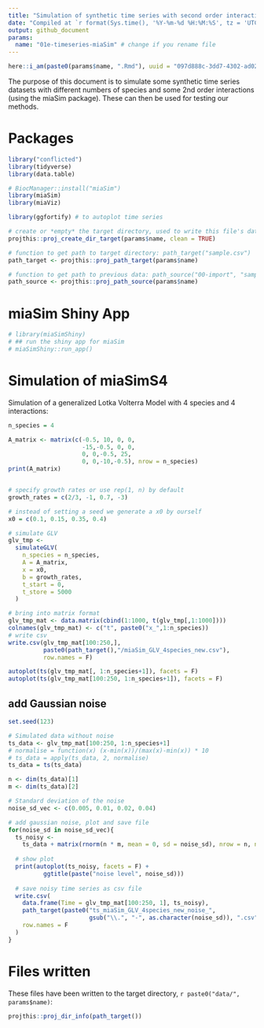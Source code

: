 ```yaml
---
title: "Simulation of synthetic time series with second order interactions (miaSim)"
date: "Compiled at `r format(Sys.time(), '%Y-%m-%d %H:%M:%S', tz = 'UTC')` UTC"
output: github_document
params:
  name: "01e-timeseries-miaSim" # change if you rename file
---
```


```r
here::i_am(paste0(params$name, ".Rmd"), uuid = "097d888c-3dd7-4302-ad02-3bed36ed3cfe")
```

The purpose of this document is to simulate some synthetic time series datasets with different numbers of species and some 2nd order interactions (using the miaSim package).
These can then be used for testing our methods.

# Packages

```r
library("conflicted")
library(tidyverse)
library(data.table)

# BiocManager::install("miaSim")
library(miaSim)
library(miaViz)

library(ggfortify) # to autoplot time series
```


```r
# create or *empty* the target directory, used to write this file's data: 
projthis::proj_create_dir_target(params$name, clean = TRUE)

# function to get path to target directory: path_target("sample.csv")
path_target <- projthis::proj_path_target(params$name)

# function to get path to previous data: path_source("00-import", "sample.csv")
path_source <- projthis::proj_path_source(params$name)
```


# miaSim Shiny App

```r
# library(miaSimShiny)
# ## run the shiny app for miaSim
# miaSimShiny::run_app()
```


# Simulation of miaSimS4

Simulation of a generalized Lotka Volterra Model with 4 species and 4 interactions:

```r
n_species = 4

A_matrix <- matrix(c(-0.5, 10, 0, 0,
                     -15,-0.5, 0, 0,
                     0, 0,-0.5, 25,
                     0, 0,-10,-0.5), nrow = n_species)
print(A_matrix)


# specify growth rates or use rep(1, n) by default
growth_rates = c(2/3, -1, 0.7, -3)

# instead of setting a seed we generate a x0 by ourself
x0 = c(0.1, 0.15, 0.35, 0.4)

# simulate GLV
glv_tmp <-
  simulateGLV(
    n_species = n_species,
    A = A_matrix,
    x = x0,
    b = growth_rates,
    t_start = 0,
    t_store = 5000
  )

# bring into matrix format
glv_tmp_mat <- data.matrix(cbind(1:1000, t(glv_tmp[,1:1000])))
colnames(glv_tmp_mat) <- c("t", paste0("x_",1:n_species))
# write csv
write.csv(glv_tmp_mat[100:250,],
          paste0(path_target(),"/miaSim_GLV_4species_new.csv"),
          row.names = F)

autoplot(ts(glv_tmp_mat[, 1:n_species+1]), facets = F)
autoplot(ts(glv_tmp_mat[100:250, 1:n_species+1]), facets = F)

```


## add Gaussian noise

```r
set.seed(123)

# Simulated data without noise
ts_data <- glv_tmp_mat[100:250, 1:n_species+1]
# normalise = function(x) (x-min(x))/(max(x)-min(x)) * 10
# ts_data = apply(ts_data, 2, normalise)
ts_data = ts(ts_data)

n <- dim(ts_data)[1]
m <- dim(ts_data)[2]

# Standard deviation of the noise
noise_sd_vec <- c(0.005, 0.01, 0.02, 0.04)

# add gaussian noise, plot and save file
for(noise_sd in noise_sd_vec){
  ts_noisy <- 
    ts_data + matrix(rnorm(n * m, mean = 0, sd = noise_sd), nrow = n, ncol = m)
  
  # show plot
  print(autoplot(ts_noisy, facets = F) +
          ggtitle(paste("noise level", noise_sd)))
  
  # save noisy time series as csv file
  write.csv(
    data.frame(Time = glv_tmp_mat[100:250, 1], ts_noisy),
    path_target(paste0("ts_miaSim_GLV_4species_new_noise_",
                       gsub("\\.", "-", as.character(noise_sd)), ".csv")),
    row.names = F
  )
}
```




<!-- # Further Examples -->

<!-- ## Function to simulate, save and plot GLV -->

<!-- ```{r, echo=FALSE} -->
<!-- # simulates generalized Lotka Volterra with miaSim (dx/dt = x(b + Ax)) -->
<!-- # for t = 1,...,500 -->
<!-- # saves the glv time series as .mat file -->
<!-- # plots the glv time series -->
<!-- # sim_name: give the simulation a name, e.g. "_oscillating" -->

<!-- sim_and_plot_glv <- -->
<!--   function(n_species, A_matrix, growth_rates = NULL, x0 = NULL, sim_name = "") { -->
<!--     if(is.null(growth_rates)){ -->
<!--       growth_rates <- runif(n_species) -->
<!--     } -->
<!--     if(is.null(x0)){ -->
<!--       x0 <- runif(n_species) -->
<!--     } -->

<!--     # simulate GLV -->
<!--     glv_tmp <- -->
<!--       simulateGLV( -->
<!--         n_species = n_species, -->
<!--         A = A_matrix, -->
<!--         x = x0, -->
<!--         b = growth_rates, -->
<!--         t_start = 0, -->
<!--         t_store = 5000 -->
<!--       ) -->

<!--     # write .mat file for python -->
<!--     glv_tmp_mat <- data.matrix(cbind(1:500, t(glv_tmp[,1:500]))) -->
<!--     colnames(glv_tmp_mat) <- c("t", paste0("x_",1:n_species)) -->

<!--     # # write csv -->
<!--     # write.csv(glv_tmp_mat, -->
<!--     #           paste0(path_target(),"/miaSim_GLV_", n_species, "species", -->
<!--     #                 sim_name, ".csv"), -->
<!--     #           row.names = F) -->

<!--     autoplot(ts(glv_tmp_mat[1:500, 1:n_species+1]), facets = F) -->
<!--   } -->

<!-- ``` -->



<!-- ## Simulate other 4 species example -->


<!-- ```{r} -->
<!-- n_species = 4 -->

<!-- A_matrix <- matrix(c(-0.5, 30, 0, 0, -->
<!--                      -15, -0.5, 0, 0, -->
<!--                      0, 0, -0.5, 20, -->
<!--                      0, 0, -10, -0.5), nrow = n_species) -->


<!-- # specify growth rates or use rep(1, n) by default -->
<!-- growth_rates = c(2/3, -1, 0.7, -3) -->

<!-- # instead of setting a seed we generate a x0 by our self -->
<!-- x0 = c(0.3,0.32,0.2,0.45) -->

<!-- # simulate GLV -->
<!-- glv_tmp <- -->
<!--   simulateGLV( -->
<!--     n_species = n_species, -->
<!--     A = A_matrix, -->
<!--     x = x0, -->
<!--     b = growth_rates, -->
<!--     t_start = 0, -->
<!--     t_store = 1000 -->
<!--   ) -->

<!-- # bring into matrix format -->
<!-- glv_tmp_mat <- data.matrix(cbind(1:150, t(glv_tmp[,1:150]))) -->
<!-- colnames(glv_tmp_mat) <- c("t", paste0("x_",1:n_species)) -->

<!-- # write csv -->
<!-- write.csv(glv_tmp_mat, -->
<!--           paste0(path_target(),"/miaSim_GLV_4species_oscillating_zero.csv"), -->
<!--           row.names = F) -->

<!-- autoplot(ts(glv_tmp_mat[, 1:n_species+1]), facets = F) -->

<!-- ``` -->



<!-- ## General gLV simulation for arbitrary number n of species -->

<!-- ### a) 5 Species -->

<!-- ```{r} -->
<!-- n_species = 5 -->

<!-- # Generate interaction matrix for GLV (5 Species) -->
<!-- A_matrix <- matrix(c(-0.5, 20, 0, 0, 0, -->
<!--                      -28, -0.5, 0, 0, 0, -->
<!--                      0, 0, -0.5, 0, 0, -->
<!--                      0, 0, 0, -0.5, 40, -->
<!--                      0, 0, -20, -60, -0.5), nrow = n_species) -->

<!-- # specify growth rates or use rep(1, n) by default -->
<!-- growth_rates = c(10, -1, 3.5, 10, -10) -->

<!-- set.seed(2) -->
<!-- # simulate GLV -->
<!-- glv_tmp <- -->
<!--   simulateGLV( -->
<!--     n_species = n_species, -->
<!--     A = A_matrix, -->
<!--     b = growth_rates, -->
<!--     t_start = 0, -->
<!--     t_store = 5000 -->
<!--   ) -->

<!-- # bring into matrix format -->
<!-- glv_tmp_mat <- data.matrix(cbind(1:500, t(glv_tmp[,1:500]))) -->
<!-- colnames(glv_tmp_mat) <- c("t", paste0("x_",1:n_species)) -->

<!-- # write csv -->
<!-- write.csv(glv_tmp_mat[25:75,], -->
<!--           paste0(path_target(),"/miaSim_GLV_", n_species, "species_25-75.csv"), -->
<!--           row.names = F) -->

<!-- autoplot(ts(glv_tmp_mat[25:75, 1:n_species+1]), facets = F) -->

<!-- ``` -->


<!-- ### b) 5 Species -->

<!-- ```{r} -->
<!-- n = 5 -->

<!-- # # Generate random interaction matrix for GLV (5 Species) -->
<!-- # set.seed(246) -->
<!-- # A_matrix <- randomA(n_species = n) -->
<!-- A_matrix <- matrix(c(-0.5, 20, 0, 0, 0, -->
<!--                      -28, -0.5, -3, 0, 0, -->
<!--                      0, 10, -0.5, 0, 0, -->
<!--                      -3, 0, 0, -0.5, 7.5, -->
<!--                      5, 0, 0, -4.4, -0.5), nrow = n) -->
<!-- A_matrix -->

<!-- # specify growth rates or use rep(1, n) by default -->
<!-- growth_rates = c(10, -1, 1, 1, -1) -->
<!-- growth_rates -->

<!-- sim_and_plot_glv(n_species = n, A_matrix, growth_rates,  -->
<!--                   sim_name = "_manyInteractions") -->
<!-- ``` -->


<!-- ### c) 4 Species -->

<!-- ```{r} -->

<!-- n = 4 -->

<!-- # Generate random interaction matrix for GLV -->
<!-- A_matrix <- matrix(c(-0.5, 80, 0, 0, -->
<!--                      -50, -0.5, 3, 0, -->
<!--                      0, 0, -0.5, 20, -->
<!--                      0, 0, -10, -0.5), nrow = n) -->
<!-- A_matrix -->

<!-- # specify growth rates or use rep(1, n) by default -->
<!-- growth_rates = c(5, -10, 7, -2) -->


<!-- sim_and_plot_glv(n_species = n, A_matrix, growth_rates,  -->
<!--                   sim_name = "_oscillating_three") -->
<!-- ``` -->



<!-- ### d) 4 Species -->

<!-- ```{r} -->
<!-- n = 4 -->

<!-- # Generate random interaction matrix for GLV -->
<!-- A_matrix <- matrix(c(-0.5, 50, 0, 0, -->
<!--                      -15, -0.5, 0, 0, -->
<!--                      0, 0, -0.5, 150, -->
<!--                      0, 0, -200, -0.5), nrow = n) -->
<!-- A_matrix -->

<!-- # specify growth rates or use rep(1, n) -->
<!-- growth_rates = c(15, -12, 17, -17) -->

<!-- x0 = c(1, 1, 1, 1) -->

<!-- sim_and_plot_glv(n_species = n,  -->
<!--                   A_matrix = A_matrix, -->
<!--                   growth_rates = growth_rates, -->
<!--                   x0 = x0, -->
<!--                   sim_name = "_higherX0") -->
<!-- ``` -->

<!-- ## Large Example for simulating GLV  -->

<!-- ### a) with 30 Species -->

<!-- ```{r} -->
<!-- n = 30 -->

<!-- # Generate random interaction matrix for GLV (2 Species) -->
<!-- set.seed(12) -->
<!-- A_matrix <- randomA(n_species = 30) -->

<!-- # simulate GLV -->
<!-- sim_and_plot_glv(n_species = n, A_matrix) -->

<!-- ``` -->


<!-- ### b) with 10 Species -->

<!-- ```{r} -->
<!-- n = 10 -->

<!-- # Generate random interaction matrix for GLV (2 Species) -->
<!-- # set.seed(2) -->
<!-- # A_matrix <- randomA(n_species = n) -->
<!-- A_matrix <- matrix(c(-0.5, 30, 0, 0, 0, 0, 0, 0, 0, 0, -->
<!--                      0, -0.5, 0, 0, 0, 0, 0, 0, 0, 0, -->
<!--                      0, 0, -0.5, 0, 0, 0, 0, 0, 0, 0, -->
<!--                      0, 0, 0, -0.5, 0, 0, 12, 0, 0, 0, -->
<!--                      0, 0, 0, 0, -0.5, 0, 0, 0, 0, 0, -->
<!--                      0, 0, 0, 0, 0, -0.5, 0, 0, 0, 0, -->
<!--                      0, 0, -15, 0, 0, 0, -0.5, 0, 0, 0, -->
<!--                      0, 0, 0, 0, 0, 0, 0, -0.5, 0, 0, -->
<!--                      0, 0, 0, 0, 0, 0, 0, 0, -0.5, 0, -->
<!--                      0, 0, 0, 0, 0, 0, 0, 0, 2, -0.5), -->
<!--                    nrow = n) -->
<!-- A_matrix -->

<!-- growth_rates = rep(1, n) -->
<!-- growth_rates -->

<!-- sim_and_plot_glv(n_species = n, A_matrix, growth_rates) -->

<!-- ``` -->

# Files written

These files have been written to the target directory, ```r paste0("data/", params$name)```:

```r
projthis::proj_dir_info(path_target())
```
